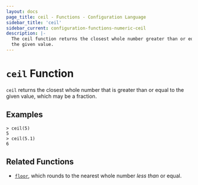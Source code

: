 ```yaml
---
layout: docs
page_title: ceil - Functions - Configuration Language
sidebar_title: 'ceil'
sidebar_current: configuration-functions-numeric-ceil
description: |-
  The ceil function returns the closest whole number greater than or equal to
  the given value.
---
```


# `ceil` Function

`ceil` returns the closest whole number that is greater than or equal to the
given value, which may be a fraction.

## Examples

```
> ceil(5)
5
> ceil(5.1)
6
```

## Related Functions

- [`floor`](./floor.html), which rounds to the nearest whole number _less than_
  or equal.
